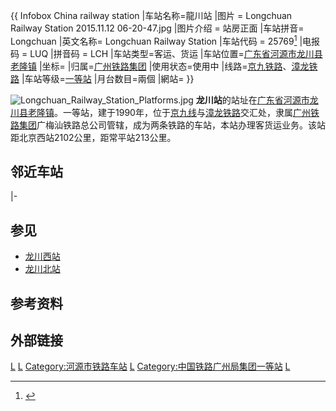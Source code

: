{{for|关于朝鲜平安北道同名车站|龙川站 (平安北道)}}
{{ Infobox China railway station
|车站名称=龍川站
|图片 = Longchuan Railway Station 2015.11.12 06-20-47.jpg
|图片介绍 = 站房正面
|车站拼音= Longchuan
|英文名称= Longchuan Railway Station
|车站代码 = 25769<ref>{{cite book|title=中华人民共和国铁路车站代码（GB/T 10302-2010）|publisher=中国标准出版社|year=2010|isbn=155066140495|ignore-isbn-error=true|pages=22}}</ref>
|电报码 = LUQ
|拼音码 = LCH
|车站类型=客运、货运
|车站位置={{CHN}}[[广东省|广东省]][[河源市|河源市]][[龙川县|龙川县]][[老隆镇|老隆镇]]
|坐标= {{coord|24|06|54|N|115|13|57|E|display=inline,title}}
|归属=[[广州铁路集团|广州铁路集团]]
|使用状态=使用中
|线路=[[京九铁路|京九铁路]]、[[漳龙铁路|漳龙铁路]]
|车站等级=[[一等站_(中国大陆)|一等站]]
|月台数目=兩個
|網站=
}}

[[File:Longchuan_Railway_Station_Platforms.jpg|thumb]]
'''龙川站'''的站址在[[广东省|广东省]][[河源市|河源市]][[龙川县|龙川县]][[老隆镇|老隆镇]]。一等站，建于1990年，位于[[京九线|京九线]]与[[漳龙铁路|漳龙铁路]]交汇处，隶属[[广州铁路集团|广州铁路集团]]广梅汕铁路总公司管辖，成为两条铁路的车站，本站办理客货运业务。该站距北京西站2102公里，距常平站213公里。

== 邻近车站 ==
{{Start rail box|[[中国铁路|中国铁路]]}} 
{{s-inop|[[龙川北站|龙川北站]]|{{站|北京西}}方向}}
{{s-line|[[京九铁路|京九铁路]]<br />← 11km 龙川站 10km →}}
{{s-inop|[[佗城站|佗城站]]|{{站|常平}}方向}}
|-
{{s-inop|[[十二排站|十二排站]]|{{站|漳平}}方向}}
{{s-line|[[漳龙铁路|漳龙铁路]]<br />← 16km 龙川站（终点）||#4B0082}}
{{Terminus}}
{{End box}}
== 参见 ==
*[[龙川西站|龙川西站]]
*[[龙川北站|龙川北站]]

== 参考资料 ==
{{Reflist}}

== 外部链接 ==
{{Commonscat|Longchuan Railway Station}} 
{{京九铁路}}
{{漳龙铁路}}

[[Category:广梅汕铁路车站|L]]
[[Category:京九铁路车站|L]]
[[Category:河源市铁路车站|Category:河源市铁路车站]]
[[Category:龙川县|L]]
[[Category:中国铁路广州局集团一等站|Category:中国铁路广州局集团一等站]]
[[Category:1990年启用的铁路车站|L]]